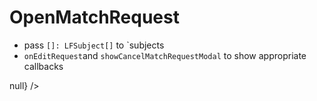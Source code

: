 
<Meta title="Matching/OpenMatchRequest" component={OpenMatchRequest} />

# OpenMatchRequest

-   pass `[]: LFSubject[]` to `subjects
-   `onEditRequest`and `showCancelMatchRequestModal` to show appropriate callbacks

<Story name="OpenMatchRequest">
    <OpenMatchRequest subjects={[{ name: 'Englisch' }, { name: 'Deutsch' }]} cancelLoading={false} index={2} showCancelMatchRequestModal={() => null} />
</Story>
